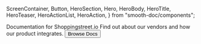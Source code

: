   ScreenContainer,
  Button,
  HeroSection,
  Hero,
  HeroBody,
  HeroTitle,
  HeroTeaser,
  HeroActionList,
  HeroAction,
} from "smooth-doc/components";

<HeroSection>
  <Hero>
    <HeroBody>
      <HeroTitle>Documentation for Shoppingstreet.io</HeroTitle>
      <HeroTeaser>Find out about our vendors and how our product integrates.</HeroTeaser>
      <HeroActionList>
        <HeroAction>
          <Button
            variant="neutral"
            forwardedAs="a"
            href="/docs/">
            Browse Docs
          </Button>
        </HeroAction>
      </HeroActionList>
    </HeroBody>
  </Hero>
</HeroSection>

